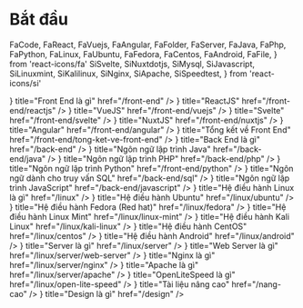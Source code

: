 # Bắt đầu

  FaCode,
  FaReact,
  FaVuejs,
  FaAngular,
  FaFolder,
  FaServer,
  FaJava,
  FaPhp,
  FaPython,
  FaLinux,
  FaUbuntu,
  FaFedora,
  FaCentos,
  FaAndroid,
  FaFile,
} from 'react-icons/fa'
  SiSvelte,
  SiNuxtdotjs,
  SiMysql,
  SiJavascript,
  SiLinuxmint,
  SiKalilinux,
  SiNginx,
  SiApache,
  SiSpeedtest,
} from 'react-icons/si'

<FadeIn delay={0.1}>
  <Cards>
    <Card
      icon={<FaCode className="nx-w-6 nx-h-6" />}
      title="Front End là gì"
      href="/front-end"
    />
    <Card
      icon={<FaReact className="nx-w-6 nx-h-6" />}
      title="ReactJS"
      href="/front-end/reactjs"
    />
    <Card
      icon={<FaVuejs className="nx-w-6 nx-h-6" />}
      title="VueJS"
      href="/front-end/vuejs"
    />
    <Card
      icon={<SiSvelte className="nx-w-6 nx-h-6" />}
      title="Svelte"
      href="/front-end/svelte"
    />
    <Card
      icon={<SiNuxtdotjs className="nx-w-6 nx-h-6" />}
      title="NuxtJS"
      href="/front-end/nuxtjs"
    />
    <Card
      icon={<FaAngular className="nx-w-6 nx-h-6" />}
      title="Angular"
      href="/front-end/angular"
    />
    <Card
      icon={<FaFolder className="nx-w-6 nx-h-6" />}
      title="Tổng kết về Front End"
      href="/front-end/tong-ket-ve-front-end"
    />
    <Card
      icon={<FaServer className="nx-w-6 nx-h-6" />}
      title="Back End là gì"
      href="/back-end"
    />
    <Card
      icon={<FaJava className="nx-w-6 nx-h-6" />}
      title="Ngôn ngữ lập trình Java"
      href="/back-end/java"
    />
    <Card
      icon={<FaPhp className="nx-w-6 nx-h-6" />}
      title="Ngôn ngữ lập trình PHP"
      href="/back-end/php"
    />
    <Card
      icon={<FaPython className="nx-w-6 nx-h-6" />}
      title="Ngôn ngữ lập trình Python"
      href="/front-end/python"
    />
    <Card
      icon={<SiMysql className="nx-w-6 nx-h-6" />}
      title="Ngôn ngữ dành cho truy vấn SQL"
      href="/back-end/sql"
    />
    <Card
      icon={<SiJavascript className="nx-w-6 nx-h-6" />}
      title="Ngôn ngữ lập trình JavaScript"
      href="/back-end/javascript"
    />
    <Card
      icon={<FaLinux className="nx-w-6 nx-h-6" />}
      title="Hệ điều hành Linux là gì"
      href="/linux"
    />
    <Card
      icon={<FaUbuntu className="nx-w-6 nx-h-6" />}
      title="Hệ điều hành Ubuntu"
      href="/linux/ubuntu"
    />
    <Card
      icon={<FaFedora className="nx-w-6 nx-h-6" />}
      title="Hệ điều hành Fedora (Red hat)"
      href="/linux/fedora"
    />
    <Card
      icon={<SiLinuxmint className="nx-w-6 nx-h-6" />}
      title="Hệ điều hành Linux Mint"
      href="/linux/linux-mint"
    />
    <Card
      icon={<SiKalilinux className="nx-w-6 nx-h-6" />}
      title="Hệ điều hành Kali Linux"
      href="/linux/kali-linux"
    />
    <Card
      icon={<FaCentos className="nx-w-6 nx-h-6" />}
      title="Hệ điều hành CentOS"
      href="/linux/centos"
    />
    <Card
      icon={<FaAndroid className="nx-w-6 nx-h-6" />}
      title="Hệ điều hành Android"
      href="/linux/android"
    />
    <Card
      icon={<FaServer className="nx-w-6 nx-h-6" />}
      title="Server là gì"
      href="/linux/server"
    />
    <Card
      icon={<FaServer className="nx-w-6 nx-h-6" />}
      title="Web Server là gì"
      href="/linux/server/web-server"
    />
    <Card
      icon={<SiNginx className="nx-w-6 nx-h-6" />}
      title="Nginx là gì"
      href="/linux/server/nginx"
    />
    <Card
      icon={<SiApache className="nx-w-6 nx-h-6" />}
      title="Apache là gì"
      href="/linux/server/apache"
    />
    <Card
      icon={<SiSpeedtest className="nx-w-6 nx-h-6" />}
      title="OpenLiteSpeed là gì"
      href="/linux/open-lite-speed"
    />
    <Card
      icon={<FaFile className="nx-w-6 nx-h-6" />}
      title="Tài liệu nâng cao"
      href="/nang-cao"
    />
    <Card
      icon={<BsLayoutSidebarInsetReverse className="nx-w-6 nx-h-6" />}
      title="Design là gì"
      href="/design"
    />
  </Cards>
</FadeIn>
